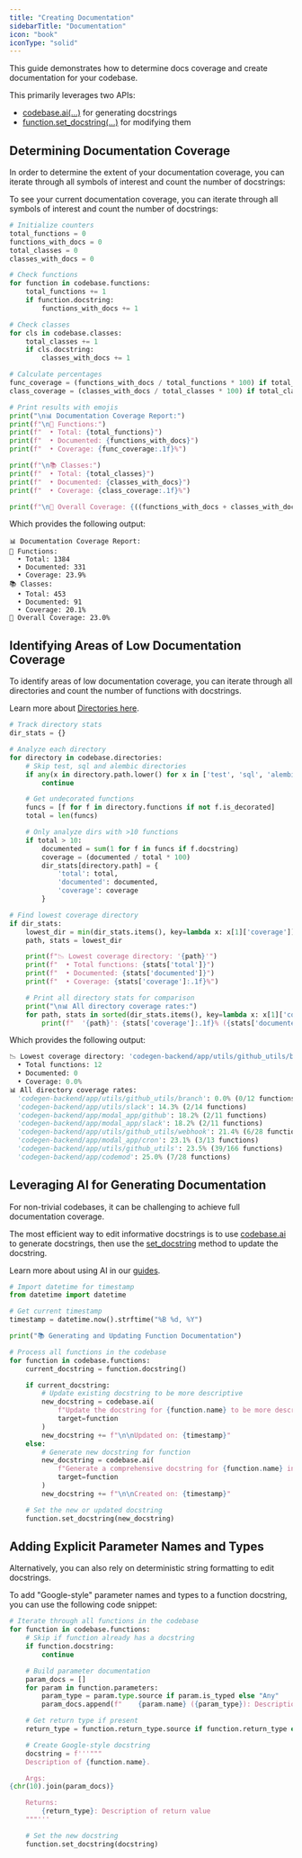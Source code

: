```yaml
---
title: "Creating Documentation"
sidebarTitle: "Documentation"
icon: "book"
iconType: "solid"
---
```


This guide demonstrates how to determine docs coverage and create documentation for your codebase.

This primarily leverages two APIs:
- [codebase.ai(...)](/api-reference/core/Codebase#ai) for generating docstrings
- [function.set_docstring(...)](/api-reference/core/HasBlock#set-docstring) for modifying them

## Determining Documentation Coverage

In order to determine the extent of your documentation coverage, you can iterate through all symbols of interest and count the number of docstrings:

To see your current documentation coverage, you can iterate through all symbols of interest and count the number of docstrings:

```python python
# Initialize counters
total_functions = 0
functions_with_docs = 0
total_classes = 0
classes_with_docs = 0

# Check functions
for function in codebase.functions:
    total_functions += 1
    if function.docstring:
        functions_with_docs += 1

# Check classes
for cls in codebase.classes:
    total_classes += 1
    if cls.docstring:
        classes_with_docs += 1

# Calculate percentages
func_coverage = (functions_with_docs / total_functions * 100) if total_functions > 0 else 0
class_coverage = (classes_with_docs / total_classes * 100) if total_classes > 0 else 0

# Print results with emojis
print("\n📊 Documentation Coverage Report:")
print(f"\n📝 Functions:")
print(f"  • Total: {total_functions}")
print(f"  • Documented: {functions_with_docs}")
print(f"  • Coverage: {func_coverage:.1f}%")

print(f"\n📚 Classes:")
print(f"  • Total: {total_classes}")
print(f"  • Documented: {classes_with_docs}")
print(f"  • Coverage: {class_coverage:.1f}%")

print(f"\n🎯 Overall Coverage: {((functions_with_docs + classes_with_docs) / (total_functions + total_classes) * 100):.1f}%")
```

Which provides the following output:
```
📊 Documentation Coverage Report:
📝 Functions:
  • Total: 1384
  • Documented: 331
  • Coverage: 23.9%
📚 Classes:
  • Total: 453
  • Documented: 91
  • Coverage: 20.1%
🎯 Overall Coverage: 23.0%
```

## Identifying Areas of Low Documentation Coverage


To identify areas of low documentation coverage, you can iterate through all directories and count the number of functions with docstrings.

<Note>Learn more about [Directories here](/building-with-codegen/files-and-directories).</Note>

```python python
# Track directory stats
dir_stats = {}

# Analyze each directory
for directory in codebase.directories:
    # Skip test, sql and alembic directories
    if any(x in directory.path.lower() for x in ['test', 'sql', 'alembic']):
        continue

    # Get undecorated functions
    funcs = [f for f in directory.functions if not f.is_decorated]
    total = len(funcs)

    # Only analyze dirs with >10 functions
    if total > 10:
        documented = sum(1 for f in funcs if f.docstring)
        coverage = (documented / total * 100)
        dir_stats[directory.path] = {
            'total': total,
            'documented': documented,
            'coverage': coverage
        }

# Find lowest coverage directory
if dir_stats:
    lowest_dir = min(dir_stats.items(), key=lambda x: x[1]['coverage'])
    path, stats = lowest_dir

    print(f"📉 Lowest coverage directory: '{path}'")
    print(f"  • Total functions: {stats['total']}")
    print(f"  • Documented: {stats['documented']}")
    print(f"  • Coverage: {stats['coverage']:.1f}%")

    # Print all directory stats for comparison
    print("\n📊 All directory coverage rates:")
    for path, stats in sorted(dir_stats.items(), key=lambda x: x[1]['coverage']):
        print(f"  '{path}': {stats['coverage']:.1f}% ({stats['documented']}/{stats['total']} functions)")
```

Which provides the following output:
```python
📉 Lowest coverage directory: 'codegen-backend/app/utils/github_utils/branch'
  • Total functions: 12
  • Documented: 0
  • Coverage: 0.0%
📊 All directory coverage rates:
  'codegen-backend/app/utils/github_utils/branch': 0.0% (0/12 functions)
  'codegen-backend/app/utils/slack': 14.3% (2/14 functions)
  'codegen-backend/app/modal_app/github': 18.2% (2/11 functions)
  'codegen-backend/app/modal_app/slack': 18.2% (2/11 functions)
  'codegen-backend/app/utils/github_utils/webhook': 21.4% (6/28 functions)
  'codegen-backend/app/modal_app/cron': 23.1% (3/13 functions)
  'codegen-backend/app/utils/github_utils': 23.5% (39/166 functions)
  'codegen-backend/app/codemod': 25.0% (7/28 functions)
```

## Leveraging AI for Generating Documentation

For non-trivial codebases, it can be challenging to achieve full documentation coverage.

The most efficient way to edit informative docstrings is to use [codebase.ai](/api-reference/core/Codebase#ai) to generate docstrings, then use the [set_docstring](/api-reference/core/HasBlock#set-docstring) method to update the docstring.

<Tip>Learn more about using AI in our [guides](/building-with-codegen/calling-out-to-llms).</Tip>

```python python
# Import datetime for timestamp
from datetime import datetime

# Get current timestamp
timestamp = datetime.now().strftime("%B %d, %Y")

print("📚 Generating and Updating Function Documentation")

# Process all functions in the codebase
for function in codebase.functions:
    current_docstring = function.docstring()

    if current_docstring:
        # Update existing docstring to be more descriptive
        new_docstring = codebase.ai(
            f"Update the docstring for {function.name} to be more descriptive and comprehensive.",
            target=function
        )
        new_docstring += f"\n\nUpdated on: {timestamp}"
    else:
        # Generate new docstring for function
        new_docstring = codebase.ai(
            f"Generate a comprehensive docstring for {function.name} including parameters, return type, and description.",
            target=function
        )
        new_docstring += f"\n\nCreated on: {timestamp}"

    # Set the new or updated docstring
    function.set_docstring(new_docstring)
```



## Adding Explicit Parameter Names and Types

Alternatively, you can also rely on deterministic string formatting to edit docstrings.

To add "Google-style" parameter names and types to a function docstring, you can use the following code snippet:

```python python
# Iterate through all functions in the codebase
for function in codebase.functions:
    # Skip if function already has a docstring
    if function.docstring:
        continue

    # Build parameter documentation
    param_docs = []
    for param in function.parameters:
        param_type = param.type.source if param.is_typed else "Any"
        param_docs.append(f"    {param.name} ({param_type}): Description of {param.name}")

    # Get return type if present
    return_type = function.return_type.source if function.return_type else "None"

    # Create Google-style docstring
    docstring = f'''"""
    Description of {function.name}.

    Args:
{chr(10).join(param_docs)}

    Returns:
        {return_type}: Description of return value
    """'''

    # Set the new docstring
    function.set_docstring(docstring)
```
